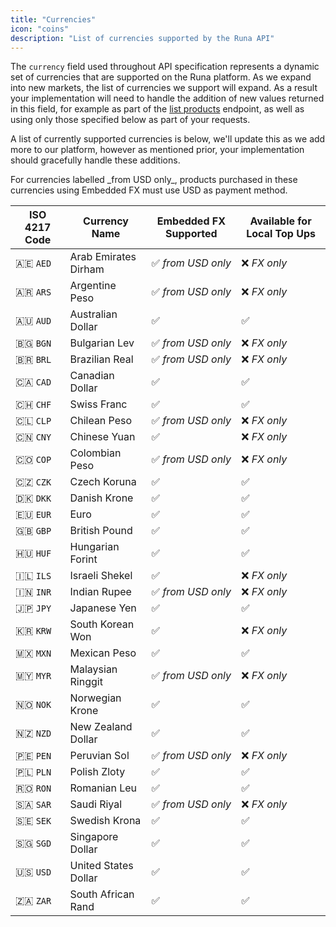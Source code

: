 ```yaml
---
title: "Currencies"
icon: "coins"
description: "List of currencies supported by the Runa API"
---
```


The `currency` field used throughout API specification represents a dynamic set of currencies that are supported on the Runa platform. As we expand into new markets, the list of currencies we support will expand. As a result your implementation will need to handle the addition of new values returned in this field, for example as part of the [list products](/reference/2024-02-05/endpoint/products/list) endpoint, as well as using only those specified below as part of your requests.

A list of currently supported currencies is below, we'll update this as we add more to our platform, however as mentioned prior, your implementation should gracefully handle these additions.

<Note>
For currencies labelled _from USD only_, products purchased in these currencies using Embedded FX must use USD as payment method.
</Note>

| ISO 4217 Code   | Currency Name        | Embedded FX Supported | Available for Local Top Ups |
| --------------- | -------------------- | --------------------- | --------------------------- |
| 🇦🇪 `AED`           | Arab Emirates Dirham | ✅ _from USD only_    | ❌ _FX only_                |
| 🇦🇷 `ARS`           | Argentine Peso       | ✅ _from USD only_    | ❌ _FX only_                |
| 🇦🇺 `AUD`           | Australian Dollar    | ✅                    | ✅                          |
| 🇧🇬 `BGN`           | Bulgarian Lev        | ✅ _from USD only_    | ❌ _FX only_                |
| 🇧🇷 `BRL`           | Brazilian Real       | ✅ _from USD only_    | ❌ _FX only_                |
| 🇨🇦 `CAD`           | Canadian Dollar      | ✅                    | ✅                          |
| 🇨🇭 `CHF`           | Swiss Franc          | ✅                    | ✅                          |
| 🇨🇱 `CLP`           | Chilean Peso         | ✅ _from USD only_    | ❌ _FX only_                |
| 🇨🇳 `CNY`           | Chinese Yuan         | ✅                    | ❌ _FX only_                |
| 🇨🇴 `COP`           | Colombian Peso       | ✅ _from USD only_    | ❌ _FX only_                |
| 🇨🇿 `CZK`           | Czech Koruna         | ✅                    | ✅                          |
| 🇩🇰 `DKK`           | Danish Krone         | ✅                    | ✅                          |
| 🇪🇺 `EUR`           | Euro                 | ✅                    | ✅                          |
| 🇬🇧 `GBP`           | British Pound        | ✅                    | ✅                          |
| 🇭🇺 `HUF`           | Hungarian Forint     | ✅                    | ✅                          |
| 🇮🇱 `ILS`           | Israeli Shekel       | ✅                    | ❌ _FX only_                |
| 🇮🇳 `INR`           | Indian Rupee         | ✅ _from USD only_    | ❌ _FX only_                |
| 🇯🇵 `JPY`           | Japanese Yen         | ✅                    | ✅                          |
| 🇰🇷 `KRW`           | South Korean Won     | ✅                    | ❌ _FX only_                |
| 🇲🇽 `MXN`           | Mexican Peso         | ✅                    | ✅                          |
| 🇲🇾 `MYR`           | Malaysian Ringgit    | ✅ _from USD only_    | ❌ _FX only_                |
| 🇳🇴 `NOK`           | Norwegian Krone      | ✅                    | ✅                          |
| 🇳🇿 `NZD`           | New Zealand Dollar   | ✅                    | ✅                          |
| 🇵🇪 `PEN`           | Peruvian Sol         | ✅ _from USD only_    | ❌ _FX only_                |
| 🇵🇱 `PLN`           | Polish Zloty         | ✅                    | ✅                          |
| 🇷🇴 `RON`           | Romanian Leu         | ✅                    | ✅                          |
| 🇸🇦 `SAR`           | Saudi Riyal          | ✅ _from USD only_    | ❌ _FX only_                |
| 🇸🇪 `SEK`           | Swedish Krona        | ✅                    | ✅                          |
| 🇸🇬 `SGD`           | Singapore Dollar     | ✅                    | ✅                          |
| 🇺🇸 `USD`           | United States Dollar | ✅                    | ✅                          |
| 🇿🇦 `ZAR`           | South African Rand   | ✅                    | ✅                          |
